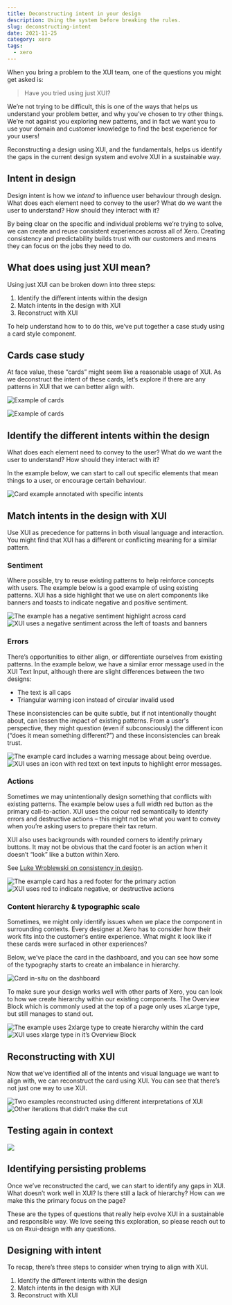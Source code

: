 ```yaml
---
title: Deconstructing intent in your design
description: Using the system before breaking the rules.
slug: deconstructing-intent
date: 2021-11-25
category: xero
tags:
  - xero
---
```


When you bring a problem to the XUI team, one of the questions you might get asked is:

> Have you tried using just XUI?

We’re not trying to be difficult, this is one of the ways that helps us understand your problem better, and why you’ve chosen to try other things. We’re not against you exploring new patterns, and in fact we want you to use your domain and customer knowledge to find the best experience for your users!

Reconstructing a design using XUI, and the fundamentals, helps us identify the gaps in the current design system and evolve XUI in a sustainable way.

## Intent in design

Design intent is how we _intend_ to influence user behaviour through design. What does each element need to convey to the user? What do we want the user to understand? How should they interact with it?

By being clear on the specific and individual problems we’re trying to solve, we can create and reuse consistent experiences across all of Xero. Creating consistency and predictability builds trust with our customers and means they can focus on the jobs they need to do.

## What does using just XUI mean?

Using just XUI can be broken down into three steps:

1.  Identify the different intents within the design
2.  Match intents in the design with XUI
3.  Reconstruct with XUI

To help understand how to to do this, we’ve put together a case study using a card style component.

## Cards case study

At face value, these “cards” might seem like a reasonable usage of XUI. As we deconstruct the intent of these cards, let’s explore if there are any patterns in XUI that we can better align with.

![Example of cards](1.png)

![Example of cards](1.png)

## Identify the different intents within the design

What does each element need to convey to the user? What do we want the user to understand? How should they interact with it?

In the example below, we can start to call out specific elements that mean things to a user, or encourage certain behaviour.

![Card example annotated with specific intents](2.png)

## Match intents in the design with XUI

Use XUI as precedence for patterns in both visual language and interaction. You might find that XUI has a different or conflicting meaning for a similar pattern.

### Sentiment

Where possible, try to reuse existing patterns to help reinforce concepts with users. The example below is a good example of using existing patterns. XUI has a side highlight that we use on alert components like banners and toasts to indicate negative and positive sentiment.

![The example has a negative sentiment highlight across card](3.png)
![XUI uses a negative sentiment across the left of toasts and banners](4.png)

### Errors

There’s opportunities to either align, or differentiate ourselves from existing patterns. In the example below, we have a similar error message used in the XUI Text Input, although there are slight differences between the two designs:

- The text is all caps
- Triangular warning icon instead of circular invalid used

These inconsistencies can be quite subtle, but if not intentionally thought about, can lessen the impact of existing patterns. From a user's perspective, they might question (even if subconsciously) the different icon (“does it mean something different?”) and these inconsistencies can break trust.

![The example card includes a warning message about being overdue.](5.png)
![XUI uses an icon with red text on text inputs to highlight error messages.](6.png)

### Actions

Sometimes we may unintentionally design something that conflicts with existing patterns. The example below uses a full width red button as the primary call-to-action. XUI uses the colour red semantically to identify errors and destructive actions – this might not be what you want to convey when you’re asking users to prepare their tax return.

XUI also uses backgrounds with rounded corners to identify primary buttons. It may not be obvious that the card footer is an action when it doesn’t “look” like a button within Xero.

See [Luke Wroblewski on consistency in design](https://twitter.com/LukeW/status/1002281609100378112).

![The example card has a red footer for the primary action](7.png)
![XUI uses red to indicate negative, or destructive actions](8.png)

### Content hierarchy & typographic scale

Sometimes, we might only identify issues when we place the component in surrounding contexts. Every designer at Xero has to consider how their work fits into the customer’s entire experience. What might it look like if these cards were surfaced in other experiences?

Below, we’ve place the card in the dashboard, and you can see how some of the typography starts to create an imbalance in hierarchy.

![Card in-situ on the dashboard](9.png)

To make sure your design works well with other parts of Xero, you can look to how we create hierarchy within our existing components. The Overview Block which is commonly used at the top of a page only uses xLarge type, but still manages to stand out.

![The example uses 2xlarge type to create hierarchy within the card](10.png)
![XUI uses xlarge type in it’s Overview Block ](11.png)

## Reconstructing with XUI

Now that we’ve identified all of the intents and visual language we want to align with, we can reconstruct the card using XUI. You can see that there’s not just one way to use XUI.

![Two examples reconstructed using different interpretations of XUI](12.png)
![Other iterations that didn’t make the cut](13.png)

## Testing again in context

![](14.png)

## Identifying persisting problems

Once we’ve reconstructed the card, we can start to identify any gaps in XUI. What doesn’t work well in XUI? Is there still a lack of hierarchy? How can we make this the primary focus on the page?

These are the types of questions that really help evolve XUI in a sustainable and responsible way. We love seeing this exploration, so please reach out to us on #xui-design with any questions.

## Designing with intent

To recap, there’s three steps to consider when trying to align with XUI.

1.  Identify the different intents within the design
2.  Match intents in the design with XUI
3.  Reconstruct with XUI
